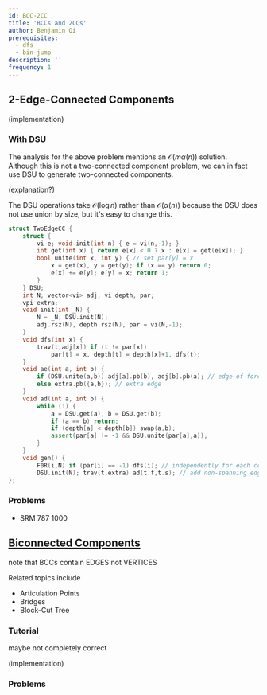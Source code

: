 ```yaml
---
id: BCC-2CC
title: 'BCCs and 2CCs'
author: Benjamin Qi
prerequisites:
  - dfs
  - bin-jump
description: ''
frequency: 1
---
```


<Resources>
	<Resource source="CF" title="DFS Tree + Bridges" url="68138"></Resource>
	<Resource
		source="CP2"
		title="4.2.8 - Articulation Points & Bridges"
	></Resource>
</Resources>

<!-- 	<Resource
		source="Infoarena"
		title="Infoarena - Biconex"
		url="problema/biconex"
	>
		{' '}
	</Resource>
 -->

## 2-Edge-Connected Components

<Problems problems="sam2" />

(implementation)

### With DSU

<Problems problems="disrupt" />

The analysis for the above problem mentions an $\mathcal{O}(m\alpha(n))$
solution. Although this is not a two-connected component problem, we can in fact
use DSU to generate two-connected components.

(explanation?)

<Spoiler title="Code">

The DSU operations take $\mathcal{O}(\log n)$ rather than
$\mathcal{O}(\alpha(n))$ because the DSU does not use union by size, but it's
easy to change this.

```cpp
struct TwoEdgeCC {
	struct {
		vi e; void init(int n) { e = vi(n,-1); }
		int get(int x) { return e[x] < 0 ? x : e[x] = get(e[x]); }
		bool unite(int x, int y) { // set par[y] = x
			x = get(x), y = get(y); if (x == y) return 0;
			e[x] += e[y]; e[y] = x; return 1;
		}
	} DSU;
	int N; vector<vi> adj; vi depth, par;
	vpi extra;
	void init(int _N) {
		N = _N; DSU.init(N);
		adj.rsz(N), depth.rsz(N), par = vi(N,-1);
	}
	void dfs(int x) {
		trav(t,adj[x]) if (t != par[x])
			par[t] = x, depth[t] = depth[x]+1, dfs(t);
	}
	void ae(int a, int b) {
		if (DSU.unite(a,b)) adj[a].pb(b), adj[b].pb(a); // edge of forest
		else extra.pb({a,b}); // extra edge
	}
	void ad(int a, int b) {
		while (1) {
			a = DSU.get(a), b = DSU.get(b);
			if (a == b) return;
			if (depth[a] < depth[b]) swap(a,b);
			assert(par[a] != -1 && DSU.unite(par[a],a));
		}
	}
	void gen() {
		F0R(i,N) if (par[i] == -1) dfs(i); // independently for each connected component
		DSU.init(N); trav(t,extra) ad(t.f,t.s); // add non-spanning edges
};
```

</Spoiler>

### Problems

<Problems problems="probs2" />

- SRM 787 1000

## [Biconnected Components](https://en.wikipedia.org/wiki/Biconnected_component)

<Problems problems="bccSam" />

note that BCCs contain EDGES not VERTICES

Related topics include

- Articulation Points
- Bridges
- Block-Cut Tree

### Tutorial

<Resources>
	<Resource
		source="GFG"
		title="Articulation Points (aka Cut Vertices)"
		url="articulation-points-or-cut-vertices-in-a-graph"
	>
		maybe not completely correct
	</Resource>
</Resources>

(implementation)

### Problems

<Problems problems="gen" />
